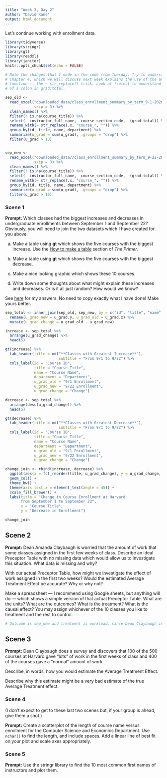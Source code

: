 ```yaml
---
title: "Week 3, Day 2"
author: "David Kane"
output: html_document
---
```


Let's continue working with enrollment data.


```r
library(tidyverse)
library(stringr)
library(gt)
library(readxl)
library(janitor)
knitr::opts_chunk$set(echo = FALSE)

# Note the changes that I made in the code from Tuesday. Try to understand them.
# Chapter 4, which we will discuss next week explains the use of the anonymous
# function -- the ~ str_replace() trick. Look at ?select to understand the use
# of a colon in grad:total.

sep_old <- 
  read_excel("downloaded_data/class_enrollment_summary_by_term_9-1-2020.xlsx", 
             skip = 3) %>% 
  clean_names() %>% 
  filter(! is.na(course_title)) %>% 
  select( -instructor_full_name, -course_section_code, -(grad:total)) %>%
  rename_with(~ str_replace(.x, "course_", "")) %>% 
  group_by(id, title, name, department) %>% 
  summarize(u_grad = sum(u_grad), .groups = "drop") %>% 
  filter(u_grad > 10)


sep_new <- 
  read_excel("downloaded_data//class_enrollment_summary_by_term_9-22-2020.xlsx", 
             skip = 3) %>% 
  clean_names() %>% 
  filter(! is.na(course_title)) %>% 
  select( -instructor_full_name, -course_section_code, -(grad:total)) %>%
  rename_with(~ str_replace(.x, "course_", "")) %>% 
  group_by(id, title, name, department) %>% 
  summarize(u_grad = sum(u_grad), .groups = "drop") %>% 
  filter(u_grad > 10)
```

### Scene 1

**Prompt:** Which classes had the biggest increases and decreases in undergraduate enrollments between September 1 and September 22? Obviously, you will need to join the two datasets which I have created for you above.

a) Make a table using **gt** which shows the five courses with the biggest increase. Use the [How to make a table](https://davidkane9.github.io/PPBDS/tools.html#how-to-make-a-table) section of *The Primer*.

b) Make a table using **gt** which shows the five courses with the biggest decrease.

c) Make a nice looking graphic which shows these 10 courses.

d) Write down some thoughts about what might explain these increases and decreases. Or is it all just random? How would we know?

See [here](https://rpubs.com/dkane/week-3) for my answers. No need to copy exactly what I have done! Make yours better.

```r

sep_total <- inner_join(sep_old, sep_new, by = c("id", "title", "name", "department")) %>% 
  rename(u_grad_new = u_grad.y, u_grad_old = u_grad.x) %>% 
  mutate(u_grad_change = u_grad_old - u_grad_new)

increase <- sep_total %>% 
  arrange(u_grad_change) %>% 
  head(5)

gt(increase) %>% 
  tab_header(title = md("**Classes with Greatest Increase**"), 
                        subtitle = "From 9/1 to 9/22") %>% 
  cols_label(id = "Course ID",
             title = "Course Title",
             name = "Course Name", 
             department = "Department",
             u_grad_old = "9/1 Enrollment",
             u_grad_new = "9/22 Enrollment",
             u_grad_change = "Change")

decrease <- sep_total %>% 
  arrange(desc(u_grad_change)) %>% 
  head(5)

gt(decrease) %>% 
  tab_header(title = md("**Classes with Greatest Decrease**"), 
                        subtitle = "From 9/1 to 9/22") %>% 
  cols_label(id = "Course ID",
             title = "Course Title",
             name = "Course Name", 
             department = "Department",
             u_grad_old = "9/1 Enrollment",
             u_grad_new = "9/22 Enrollment",
             u_grad_change = "Change")

change_join <- rbind(increase, decrease) %>% 
  ggplot(aes(x = fct_reorder(title, u_grad_change), y = u_grad_change, fill = department)) + 
  geom_col() +
  theme_bw() +
  theme(axis.text.x = element_text(angle = 45)) +
  scale_fill_brewer() +
  labs(title = "Change in Course Enrollment at Harvard 
       from September 1 to September 22",
       x = "Course Title",
       y = "Decrease in Enrollment")

change_join

```




## Scene 2

**Prompt:** Dean Amanda Claybaugh is worried that the amount of work that some classes assigned in the first few weeks of class. Describe an ideal Preceptor Table with no missing data which would allow us to investigate this situation. What data is missing and why? 

With our actual Preceptor Table, how might we investigate the effect of work assigned in the first two weeks? Would the estimated Average Treatment Effect be accurate? Why or why not?

Make a spreadsheet --- I recommend using Google sheets, but anything will do --- which shows a simple version of that actual Preceptor Table. What are the units? What are the outcomes? What is the treatment? What is the causal effect? You may assign whichever of the 10 classes you like to treatment and the rest to control.

```r

# Outcome is sep_new and treatment is workload, since Dean Claybaugh is concerned about the level of work given during first few weeks

```


## Scene 3

**Prompt:** Dean Claybaugh does a survey and discovers that 100 of the 500 courses at Harvard gave "lots" of work in the first weeks of class and 400 of the courses gave a "normal" amount of work.

Describe, in words, how you would estimate the Average Treatment Effect. 

Describe why this estimate might be a very bad estimate of the true Average Treatment effect.

### Scene 4

(I don't expect to get to these last two scenes but, if your group is ahead, give them a shot.)

**Prompt:** Create a scatterplot of the length of course name versus enrollment for the Computer Science and Economics Department. Use `nchar()` to find the length, and include spaces. Add a linear line of best fit on your plot and scale axes appropriately.


### Scene 5

**Prompt:** Use the stringr library to find the 10 most common first names of instructors and plot them. 

